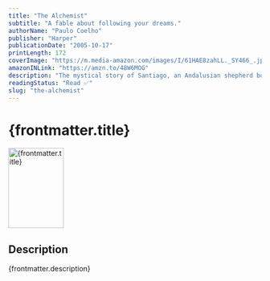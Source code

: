 ```yaml
---
title: "The Alchemist"
subtitle: "A fable about following your dreams."
authorName: "Paulo Coelho"
publisher: "Harper"
publicationDate: "2005-10-17"
printLength: 172
coverImage: "https://m.media-amazon.com/images/I/61HAE8zahLL._SY466_.jpg"
amazonINLink: "https://amzn.to/48W6MOG"
description: "The mystical story of Santiago, an Andalusian shepherd boy who yearns to travel in search of a worldly treasure. His quest will lead him to riches far different—and far more satisfying—than he ever imagined. Santiago's journey teaches us about the essential wisdom of listening to our hearts, of recognizing opportunity and learning to read the omens strewn along life's path, and, most importantly, to follow our dreams."
readingStatus: "Read ✅"
slug: "the-alchemist"
---
```



# {frontmatter.title}

<Image
  src={frontmatter.coverImage}
  alt={frontmatter.title}
  width="110"
  height="160"
/>

## Description

{frontmatter.description}
